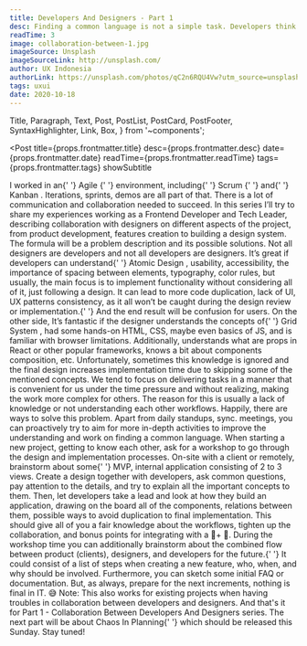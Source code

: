 ```yaml
---
title: Developers And Designers - Part 1
desc: Finding a common language is not a simple task. Developers think in a more abstract way, focusing on functionalities, trying to reuse components, avoid duplications in the first place. On the other side, designers treat things more visually, need to present them to clients, and argument value behind their designs. But, designers also have common properties, components, and sometimes, even patterns to avoid duplication and repeating themselves. Developers and designers have more similarities than they think. They just don’t speak the same language, hence the confusion and miscommunication happen from time to time.
readTime: 3
image: collaboration-between-1.jpg
imageSource: Unsplash
imageSourceLink: http://unsplash.com/
author: UX Indonesia
authorLink: https://unsplash.com/photos/qC2n6RQU4Vw?utm_source=unsplash&utm_medium=referral&utm_content=creditShareLink
tags: uxui
date: 2020-10-18
---
```


  Title,
  Paragraph,
  Text,
  Post,
  PostList,
  PostCard,
  PostFooter,
  SyntaxHighlighter,
  Link,
  Box,
} from '~components';

<Post
  title={props.frontmatter.title}
  desc={props.frontmatter.desc}
  date={props.frontmatter.date}
  readTime={props.frontmatter.readTime}
  tags={props.frontmatter.tags}
  showSubtitle
>
  <Title level={3}>Introduction</Title>
  <Paragraph>
    I worked in an{' '}
    <Link href="https://en.wikipedia.org/wiki/Agile_software_development">
      Agile
    </Link>{' '}
    environment, including{' '}
    <Link href="https://en.wikipedia.org/wiki/Scrum_(software_development)">
      Scrum
    </Link>{' '}
    and{' '}
    <Link href="https://en.wikipedia.org/wiki/Kanban_(development)">
      Kanban
    </Link>
    . Iterations, sprints, demos are all part of that. There is a lot of communication
    and collaboration needed to succeed.
  </Paragraph>
  <Paragraph>
    In this series I’ll try to share my experiences working as a Frontend
    Developer and Tech Leader, describing collaboration with designers on
    different aspects of the project, from product development, features
    creation to building a design system.
  </Paragraph>
  <Paragraph lastParagraph>
    The formula will be a problem description and its possible solutions.
  </Paragraph>
  <Title level={3}>Problem - Lack Of Understanding</Title>
  <Paragraph>
    Not all designers are developers and not all developers are designers. It’s
    great if developers can understand{' '}
    <Link href="https://bradfrost.com/blog/post/atomic-web-design/">
      Atomic Design
    </Link>
    , usability, accessibility, the importance of spacing between elements, typography,
    color rules, but usually, the main focus is to implement functionality without
    considering all of it, just following a design.
  </Paragraph>
  <Paragraph>
    It can lead to more code duplication, lack of UI, UX patterns consistency,
    as it all won’t be caught during the design review or implementation.{' '}
    <Text strong>And the end result will be confusion for users</Text>.
  </Paragraph>
  <Paragraph>
    On the other side, It’s fantastic if the designer understands the concepts
    of{' '}
    <Link href="https://material.io/design/layout/responsive-layout-grid.html#columns-gutters-and-margins">
      Grid System
    </Link>
    , had some hands-on HTML, CSS, maybe even basics of JS, and is familiar with
    browser limitations. Additionally, understands what are props in <Link href="https://en.reactjs.org/">
      React
    </Link> or other popular frameworks, knows a bit about components composition,
    etc. Unfortunately, sometimes this knowledge is ignored and the final design
    increases implementation time due to skipping some of the mentioned concepts.
  </Paragraph>
  <Paragraph strong lastParagraph>
    We tend to focus on delivering tasks in a manner that is convenient for us
    under the time pressure and without realizing, making the work more complex
    for others. The reason for this is usually a lack of knowledge or not
    understanding each other workflows.
  </Paragraph>
  <Title level={3}>Solutions</Title>
  <Paragraph breakParagraph>
    Happily, there are ways to solve this problem. Apart from daily standups,
    sync. meetings, you can proactively try to aim for more in-depth activities
    to improve the understanding and work on finding a common language.
  </Paragraph>
  <Title level={4}>Workshops</Title>
  <Paragraph>
    When starting a new project, getting to know each other, ask for a workshop
    to go through the design and implementation processes. On-site with a client
    or remotely, brainstorm about some{' '}
    <Link href="https://en.wikipedia.org/wiki/Minimum_viable_product">MVP</Link>,
    internal application consisting of 2 to 3 views.
  </Paragraph>
  <Paragraph>
    Create a design together with developers, ask common questions, pay
    attention to the details, and try to explain all the important concepts to
    them.
  </Paragraph>
  <Paragraph>
    Then, let developers take a lead and look at how they build an application,
    drawing on the board all of the components, relations between them, possible
    ways to avoid duplication to final implementation.
  </Paragraph>
  <Paragraph breakParagraph>
    This should give all of you a fair knowledge about the workflows, tighten up
    the collaboration, and bonus points for integrating with a 🍕+ 🍺.
  </Paragraph>
  <Title level={4}>Processes</Title>
  <Paragraph>
    During the workshop time you can additionally brainstorm about the combined
    flow between product (clients), designers, and developers for the future.{' '}
  </Paragraph>
  <Paragraph>
    It could consist of a list of steps when creating a new feature, who, when,
    and why should be involved. Furthermore, you can sketch some initial FAQ or
    documentation. But, as always, prepare for the next increments, nothing is
    final in IT. 😅
  </Paragraph>
  <Paragraph lastParagraph>
    <Text strong>Note</Text>: This also works for existing projects when having
    troubles in collaboration between developers and designers.
  </Paragraph>
  <Title level={3}>Closing Notes</Title>
  <Paragraph>
    And that's it for Part 1 - Collaboration Between Developers And Designers
    series. The next part will be about <Text strong>Chaos In Planning</Text>{' '}
    which should be released this Sunday. Stay tuned!
  </Paragraph>
  <PostFooter />
</Post>
